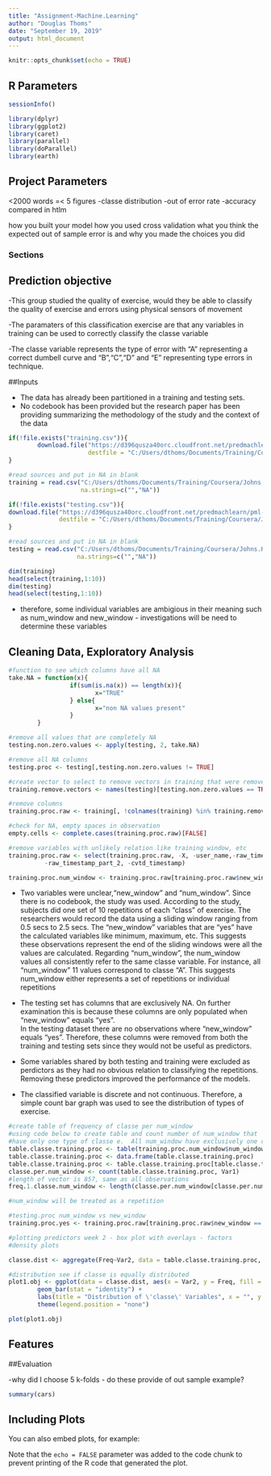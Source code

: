 ```yaml
---
title: "Assignment-Machine.Learning"
author: "Douglas Thoms"
date: "September 19, 2019"
output: html_document
---
```


```r
knitr::opts_chunk$set(echo = TRUE)
```

## R Parameters

```r
sessionInfo()
```

```r
library(dplyr)
library(ggplot2)
library(caret)
library(parallel)
library(doParallel)
library(earth)
```

## Project Parameters

<2000 words
=< 5 figures
-classe distribution
-out of error rate
-accuracy compared
in htlm

how you built your model
how you used cross validation
what you think the expected out of sample error is
and why you made the choices you did




### Sections

## Prediction objective

-This group studied the quality of exercise, would they be able to classify the
quality of exercise and errors using physical sensors of movement

-The paramaters of this classification exercise are that any variables in training can
be used to correctly classify the classe variable

-The classe variable represents the type of error with "A" representing a correct
dumbell curve and "B","C","D" and "E" representing type errors in technique.

##Inputs  

* The data has already been partitioned in a training and testing sets.  
* No codebook has been provided but the research paper has been providing summarizing
the methodology of the study and the context of the data  
  


```r
if(!file.exists("training.csv")){
        download.file("https://d396qusza40orc.cloudfront.net/predmachlearn/pml-training.csv", 
                      destfile = "C:/Users/dthoms/Documents/Training/Coursera/Johns.Hopkins.Data.Science.Specialization/Machine.Learning/Assignment/training.csv")
}

#read sources and put in NA in blank
training = read.csv("C:/Users/dthoms/Documents/Training/Coursera/Johns.Hopkins.Data.Science.Specialization/Machine.Learning/Assignment/training.csv",
                    na.strings=c("","NA"))

if(!file.exists("testing.csv")){
download.file("https://d396qusza40orc.cloudfront.net/predmachlearn/pml-testing.csv", 
              destfile = "C:/Users/dthoms/Documents/Training/Coursera/Johns.Hopkins.Data.Science.Specialization/Machine.Learning/Assignment/testing.csv")
}

#read sources and put in NA in blank
testing = read.csv("C:/Users/dthoms/Documents/Training/Coursera/Johns.Hopkins.Data.Science.Specialization/Machine.Learning/Assignment/testing.csv",
                   na.strings=c("","NA"))
```

```r
dim(training)
head(select(training,1:10))
dim(testing)
head(select(testing,1:10))
```

* therefore, some individual variables are ambigious in their meaning such as
num_window and new_window - investigations will be need to determine these variables  

## Cleaning Data, Exploratory Analysis

```r
#function to see which columns have all NA
take.NA = function(x){
                 if(sum(is.na(x)) == length(x)){
                        x="TRUE"
                 } else{
                        x="non NA values present"
                 }
        }

#remove all values that are completely NA
testing.non.zero.values <- apply(testing, 2, take.NA)

#remove all NA columns
testing.proc <- testing[,testing.non.zero.values != TRUE]

#create vector to select to remove vectors in training that were removed from testing
training.remove.vectors <- names(testing)[testing.non.zero.values == TRUE]

#remove columns
training.proc.raw <- training[, !colnames(training) %in% training.remove.vectors]

#check for NA, empty spaces in observation
empty.cells <- complete.cases(training.proc.raw)[FALSE]

#remove variables with unlikely relation like training window, etc
training.proc.raw <- select(training.proc.raw, -X, -user_name,-raw_timestamp_part_1,
          -raw_timestamp_part_2, -cvtd_timestamp)

training.proc.num_window <- training.proc.raw[training.proc.raw$new_window == "no", ] 
```

* Two variables were unclear,"new_window" and "num_window".  Since there is no
codebook, the study was used.  According to the study, subjects did one set of 10 repetitions
of each "class" of exercise.  The researchers would record the data using a sliding window
ranging from 0.5 secs to 2.5 secs.  The "new_window" variables that are "yes" have the calculated
variables like minimum, maximum, etc.  This suggests these observations represent the end
of the sliding windows were all the values are calculated.  Regarding "num_window", the num_window values all consistently refer to the same classe variable.  For instance, all "num_window" 11 values correspond to classe "A".  This suggests num_window either represents a set of repetitions
or individual repetitions  
  
* The testing set has columns that are exclusively NA.  On further examination
this is because these columns are only populated when "new_window" equals "yes".  
In the testing dataset there are no observations where "new_window" equals "yes".  Therefore, these columns were removed from both the training and testing sets since they would not be useful as predictors.  
  
* Some variables shared by both testing and training were excluded as perdictors
as they had no obvious relation to classifying the repetitions.  Removing these predictors
improved the performance of the models.  

* The classified variable is discrete and not continuous.  Therefore, a simple
count bar graph was used to see the distribution of types of exercise.  
  
```r
#create table of frequency of classe per num_window
#using code below to create table and count number of num_window that
#have only one type of classe e.  All num_window have exclusively one classe
table.classe.training.proc <- table(training.proc.num_window$num_window, training.proc.num_window$classe)
table.classe.training.proc <- data.frame(table.classe.training.proc)
table.classe.training.proc <- table.classe.training.proc[table.classe.training.proc$Freq > 0, ] 
classe.per.num_window <- count(table.classe.training.proc, Var1)
#length of vector is 857, same as all observations
freq.1.classe.num_window <- length(classe.per.num_window[classe.per.num_window$n == 1,]$Var1)

#num_window will be treated as a repetition 

#testing.proc num_window vs new_window
training.proc.yes <- training.proc.raw[training.proc.raw$new_window == "yes", ]

#plotting predictors week 2 - box plot with overlays - factors
#density plots

classe.dist <- aggregate(Freq~Var2, data = table.classe.training.proc, sum)

#distribution see if classe is equally distributed
plot1.obj <- ggplot(data = classe.dist, aes(x = Var2, y = Freq, fill = Var2)) +
        geom_bar(stat = "identity") + 
        labs(title = "Distribution of \'classe\' Variables", x = "", y = "") +
        theme(legend.position = "none")

plot(plot1.obj)
```

## Features


##Evaluation

-why did I choose 5 k-folds - do these provide of out sample example?


```r
summary(cars)
```

## Including Plots

You can also embed plots, for example:



Note that the `echo = FALSE` parameter was added to the code chunk to prevent printing of the R code that generated the plot.
